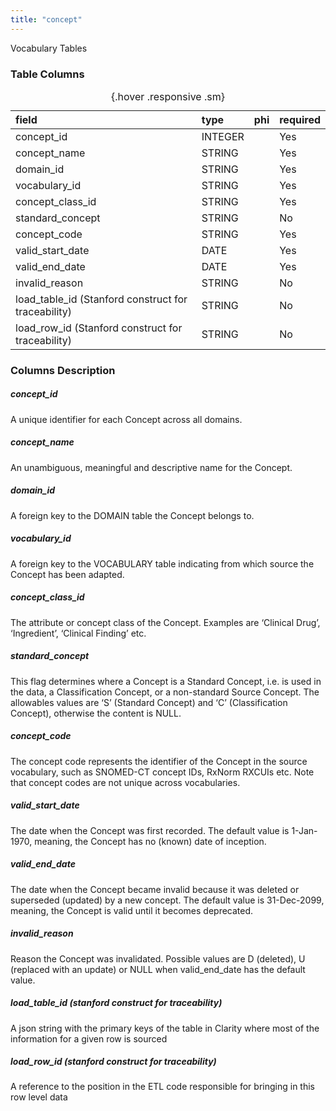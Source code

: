 ```yaml
---
title: "concept"
---
```


Vocabulary Tables

### Table Columns

| field                                               | type    | phi   | required   |
|:----------------------------------------------------|:--------|:------|:-----------|
| concept_id                                          | INTEGER |       | Yes        |
| concept_name                                        | STRING  |       | Yes        |
| domain_id                                           | STRING  |       | Yes        |
| vocabulary_id                                       | STRING  |       | Yes        |
| concept_class_id                                    | STRING  |       | Yes        |
| standard_concept                                    | STRING  |       | No         |
| concept_code                                        | STRING  |       | Yes        |
| valid_start_date                                    | DATE    |       | Yes        |
| valid_end_date                                      | DATE    |       | Yes        |
| invalid_reason                                      | STRING  |       | No         |
| load_table_id (Stanford construct for traceability) | STRING  |       | No         |
| load_row_id (Stanford construct for traceability)   | STRING  |       | No         |

:  {.hover .responsive .sm}

### Columns Description


##### concept_id

A unique identifier for each Concept across all domains.

##### concept_name

An unambiguous, meaningful and descriptive name for the Concept.

##### domain_id

A foreign key to the DOMAIN table the Concept belongs to.

##### vocabulary_id

A foreign key to the VOCABULARY table indicating from which source the Concept has been adapted.

##### concept_class_id

The attribute or concept class of the Concept. Examples are 'Clinical Drug', 'Ingredient', 'Clinical Finding' etc.

##### standard_concept

This flag determines where a Concept is a Standard Concept, i.e. is used in the data, a Classification Concept, or a non-standard Source Concept. The allowables values are 'S' (Standard Concept) and 'C' (Classification Concept), otherwise the content is NULL.

##### concept_code

The concept code represents the identifier of the Concept in the source vocabulary, such as SNOMED-CT concept IDs, RxNorm RXCUIs etc. Note that concept codes are not unique across vocabularies.

##### valid_start_date

The date when the Concept was first recorded. The default value is 1-Jan-1970, meaning, the Concept has no (known) date of inception.

##### valid_end_date

The date when the Concept became invalid because it was deleted or superseded (updated) by a new concept. The default value is 31-Dec-2099, meaning, the Concept is valid until it becomes deprecated.

##### invalid_reason

Reason the Concept was invalidated. Possible values are D (deleted), U (replaced with an update) or NULL when valid_end_date has the default value.

##### load_table_id (stanford construct for traceability) 

A json string with the primary keys of the table in Clarity where most of the information for a given row is sourced

##### load_row_id (stanford construct for traceability)

A reference to the position in the ETL code responsible for bringing in this row level data
